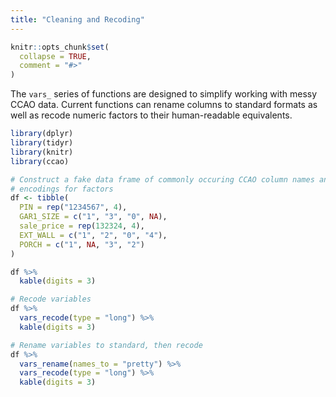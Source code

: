 ---
title: "Cleaning and Recoding"
---

```{r, include = FALSE}
knitr::opts_chunk$set(
  collapse = TRUE,
  comment = "#>"
)
```

The `vars_` series of functions are designed to simplify working with messy CCAO data. Current functions can rename columns to standard formats as well as recode numeric factors to their human-readable equivalents.

```{r setup, message=FALSE, results='asis'}
library(dplyr)
library(tidyr)
library(knitr)
library(ccao)

# Construct a fake data frame of commonly occuring CCAO column names and numeric
# encodings for factors
df <- tibble(
  PIN = rep("1234567", 4),
  GAR1_SIZE = c("1", "3", "0", NA),
  sale_price = rep(132324, 4),
  EXT_WALL = c("1", "2", "0", "4"),
  PORCH = c("1", NA, "3", "2")
)

df %>%
  kable(digits = 3)

# Recode variables 
df %>%
  vars_recode(type = "long") %>%
  kable(digits = 3)

# Rename variables to standard, then recode
df %>%
  vars_rename(names_to = "pretty") %>%
  vars_recode(type = "long") %>%
  kable(digits = 3)

```
